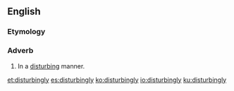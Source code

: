 ==English==

===Etymology===
{{suffix|disturbing|ly|lang=en}}

===Adverb===
{{en-adv}}

# In a [[disturb]]ing manner.

[[et:disturbingly]]
[[es:disturbingly]]
[[ko:disturbingly]]
[[io:disturbingly]]
[[ku:disturbingly]]
